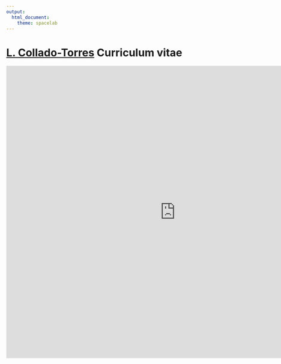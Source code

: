 ```yaml
---
output:
  html_document:
    theme: spacelab
---
```


[L. Collado-Torres](http://lcolladotor.github.io/) Curriculum vitae
================

<iframe src="http://docs.google.com/viewer?url=http://lcolladotor.github.io/cv/en_CV_lcollado.pdf&amp;embedded=true" width="900" height="780" style="border: none;"></iframe>
